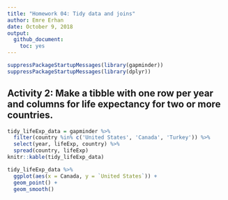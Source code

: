 ```yaml
---
title: "Homework 04: Tidy data and joins"
author: Emre Erhan
date: October 9, 2018
output:
  github_document:
    toc: yes 
---
```


```r
suppressPackageStartupMessages(library(gapminder))
suppressPackageStartupMessages(library(dplyr))
```

## Activity 2: Make a tibble with one row per year and columns for life expectancy for two or more countries. 

```r
tidy_lifeExp_data = gapminder %>%
  filter(country %in% c('United States', 'Canada', 'Turkey')) %>%
  select(year, lifeExp, country) %>%
  spread(country, lifeExp)
knitr::kable(tidy_lifeExp_data)
```

```r
tidy_lifeExp_data %>%
  ggplot(aes(x = Canada, y = `United States`)) +
  geom_point() +
  geom_smooth()
  
```